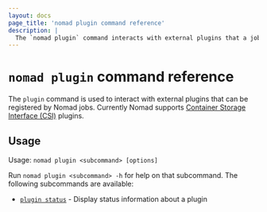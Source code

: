 ```yaml
---
layout: docs
page_title: 'nomad plugin command reference'
description: |
  The `nomad plugin` command interacts with external plugins that a job can use, such as Container Storage Interface (CSI) plugins.
---
```


# `nomad plugin` command reference

The `plugin` command is used to interact with external plugins that
can be registered by Nomad jobs. Currently Nomad supports [Container
Storage Interface (CSI)][csi] plugins.

## Usage

Usage: `nomad plugin <subcommand> [options]`

Run `nomad plugin <subcommand> -h` for help on that subcommand. The following
subcommands are available:

- [`plugin status`][status] - Display status information about a plugin

[csi]: https://github.com/container-storage-interface/spec
[status]: /nomad/docs/commands/plugin/status 'Display status information about a plugin'

